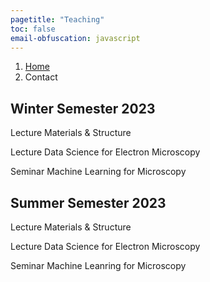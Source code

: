 ```yaml
---
pagetitle: "Teaching"
toc: false
email-obfuscation: javascript
---
```


```{=html}
<nav aria-label="breadcrumb">
  <ol class="breadcrumb">
    <li class="breadcrumb-item"><a href="index.html">Home</a></li>
    <li class="breadcrumb-item active" aria-current="page">Contact</li>
  </ol>
</nav>
```

## Winter Semester 2023

Lecture Materials & Structure

Lecture Data Science for Electron Microscopy

Seminar Machine Learning for Microscopy

## Summer Semester 2023

Lecture Materials & Structure

Lecture Data Science for Electron Microscopy

Seminar Machine Leanring for Microscopy

